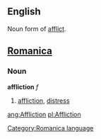 {{rfc}}
==English==
Noun form of [[afflict]].

==[[Romanica]]==
[[Category:Romanica language]]
===Noun===
<b>affliction</b> ''f''
#[[affliction]], [[distress]]

[[ang:Affliction]]
[[pl:Affliction]]